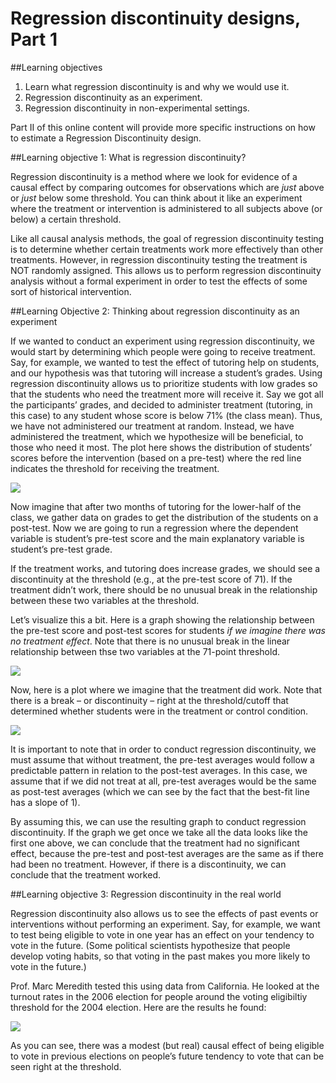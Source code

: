 <!-- bookdown::render_book("index.Rmd") --> 

# Regression discontinuity designs, Part 1

##Learning objectives

1. Learn what regression discontinuity is and why we would use it.
2. Regression discontinuity as an experiment.
3. Regression discontinuity in non-experimental settings.

Part II of this online content will provide more specific instructions on how to estimate a Regression Discontinuity design.

##Learning objective 1: What is regression discontinuity?

Regression discontinuity is a method where we look for evidence of a causal effect by comparing outcomes for observations which are *just* above or *just* below some threshold.  You can think about it like an experiment where the treatment or intervention is administered to all subjects above (or below) a certain threshold. 

Like all causal analysis methods, the goal of regression discontinuity testing is to determine whether certain treatments work more effectively than other treatments.  However, in regression discontinuity testing the treatment is NOT randomly assigned. This allows us to perform regression discontinuity analysis without a formal experiment in order to test the effects of some sort of historical intervention.  

##Learning Objective 2: Thinking about regression discontinuity as an experiment 

If we wanted to conduct an experiment using regression discontinuity, we would start by determining which people were going to receive treatment. Say, for example, we wanted to test the effect of tutoring help on students, and our hypothesis was that tutoring will increase a student's grades.  Using regression discontinuity allows us to prioritize students with low grades so that the students who need the treatment more will receive it. Say we got all the participants' grades, and decided to administer treatment (tutoring, in this case) to any student whose score is below 71% (the class mean). Thus, we have not administered our treatment at random.  Instead, we have administered the treatment, which we hypothesize will be beneficial, to those who need it most. The plot here shows the distribution of students' scores before the intervention (based on a pre-test) where the red line indicates the threshold for receiving the treatment.

![](14.png)

Now imagine that after two months of tutoring for the lower-half of the class, we gather data on grades to get the distribution of the students on a post-test. Now we are going to run a regression where the dependent variable is student's pre-test score and the main explanatory variable is student's pre-test grade.

If the treatment works, and tutoring does increase grades, we should see a discontinuity at the threshold (e.g., at the pre-test score of 71).  If the treatment didn't work, there should be no unusual break in the relationship between these two variables at the threshold. 

Let's visualize this a bit.  Here is a graph showing the relationship between the pre-test score and post-test scores for students *if we imagine there was no treatment effect*. Note that there is no unusual break in the linear relationship between thse two variables at the 71-point threshold.

![](15.png)

Now, here is a plot where we imagine that the treatment did work.  Note that there is a break -- or discontinuity -- right at the threshold/cutoff that determined whether students were in the treatment or control condition.  

![](16.png)

It is important to note that in order to conduct regression discontinuity, we must assume that without treatment, the pre-test averages would follow a predictable pattern in relation to the post-test averages. In this case, we assume that if we did not treat at all, pre-test averages would be the same as post-test averages (which we can see by the fact that the best-fit line has a slope of 1).

By assuming this, we can use the resulting graph to conduct regression discontinuity. If the graph we get once we take all the data looks like the first one above, we can conclude that the treatment had no significant effect, because the pre-test and post-test averages are the same as if there had been no treatment. However, if there is a discontinuity, we can conclude that the treatment worked. 

##Learning objective 3: Regression discontinuity in the real world

Regression discontinuity also allows us to see the effects of past events or interventions without performing an experiment. Say, for example, we want to test being eligible to vote in one year has an effect on your tendency to vote in the future.  (Some political scientists hypothesize that people develop voting habits, so that voting in the past makes you more likely to vote in the future.)

Prof. Marc Meredith tested this using data from California. He looked at the turnout rates in the 2006 election for people around the voting eligibiltiy threshold for the 2004 election.  Here are the results he found:

![](17.png)

As you can see, there was a modest (but real) causal effect of being eligible to vote in previous elections on people's future tendency to vote that can be seen right at the threshold.